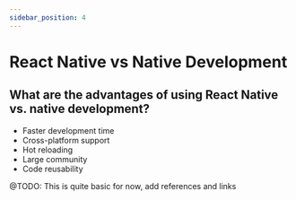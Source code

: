 ```yaml
---
sidebar_position: 4
---
```


# React Native vs Native Development

## What are the advantages of using React Native vs. native development?

- Faster development time
- Cross-platform support
- Hot reloading
- Large community
- Code reusability

@TODO: This is quite basic for now, add references and links
